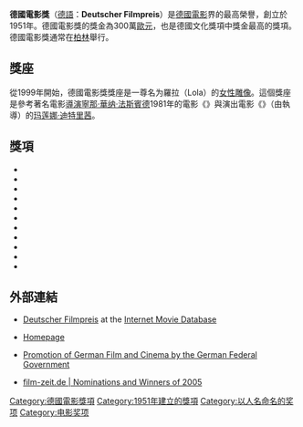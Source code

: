 {{Infobox award  
| name = 德國電影獎<br>Deutscher Filmpreis
| current_awards =   
| image       = Logo Deutscher Filmpreis Screen weiss-gold auf schwarz.png
| imagesize   = 300px  
| caption =    
| description = 德國電影   
| presenter =    
| country = {{GER}}   
| year = 1951年   
| website = http://www.deutscherfilmpreis.de/   
}} 
'''德國電影獎'''（[[德語|德語]]：'''Deutscher Filmpreis'''）是[[德國|德國]][[電影|電影]]界的最高榮譽，創立於1951年。德國電影獎的獎金為300萬[[歐元|歐元]]，也是德國文化獎項中獎金最高的獎項。德國電影獎通常在[[柏林|柏林]]舉行。

==獎座==
從1999年開始，德國電影獎獎座是一尊名为羅拉（Lola）的[[女性|女性]][[雕像|雕像]]。這個獎座是參考著名電影[[導演|導演]][[寧那·華纳·法斯賓德|寧那·華纳·法斯賓德]]1981年的電影《{{le|蘿拉 (電影)|Lola (1981 film)|蘿拉}}》與演出電影《{{le|蓝天使 (电影)|The Blue Angel|藍天使}}》（由{{le|約瑟夫·馮·史登堡|Josef von Sternberg}}執導）的[[玛莲娜·迪特里茜|玛莲娜·迪特里茜]]。

==獎項==
*{{le|德国电影奖最佳剧情长片|German Film Award for Best Fiction Film|最佳剧情长片奖}}
*{{le|德国电影奖最佳导演|German Film Award for Best Director|最佳导演奖}}
*{{ld|德国电影奖最佳男主角|Deutscher Filmpreis/Beste männliche Hauptrolle|最佳男主角奖}}
*{{ld|德国电影奖最佳女主角|Deutscher Filmpreis/Beste weibliche Hauptrolle|最佳女主角奖}}
*{{ld|德国电影奖最佳男配角|Deutscher Filmpreis/Beste männliche Nebenrolle|最佳男配角奖}}
*{{ld|德国电影奖最佳女配角|Deutscher Filmpreis/Beste weibliche Nebenrolle|最佳女配角奖}}
*{{ld|德国电影奖最佳剧本|Deutscher Filmpreis/Bestes Drehbuch|最佳编剧奖}}
*{{ld|德国电影奖最佳音效|Deutscher Filmpreis/Beste Tongestaltung|最佳音效奖}}
*{{le|德国电影奖最佳纪录片|German Film Award for Best Documentary Film|最佳纪录片奖}}
*{{ld|德国电影奖最佳摄影|Deutscher Filmpreis/Beste Kamera|最佳摄影奖}}
*{{ld|德国电影奖最佳配乐|Deutscher Filmpreis/Beste Filmmusik|最佳配乐奖}}

==外部連結==
* [http://www.imdb.com/Sections/Awards/German_Film_Awards/ Deutscher Filmpreis] {{Wayback|url=http://www.imdb.com/Sections/Awards/German_Film_Awards/ |date=20090123023530 }} at  the [[Internet_Movie_Database|Internet Movie Database]]
* {{de icon}} [http://www.deutscherfilmpreis.de/ Homepage] {{Wayback|url=http://www.deutscherfilmpreis.de/ |date=20090223135002 }}
* {{de icon}} [http://www.filmfoerderung-bkm.de/ Promotion of German Film and Cinema by the German Federal Government] {{Wayback|url=http://www.filmfoerderung-bkm.de/ |date=20071005044810 }}
* {{de icon}} [https://web.archive.org/web/20070927222616/http://www.film-zeit.de/home.php?action=archiv&static=preise_festivals film-zeit.de | Nominations and Winners of 2005]

{{Authority control}}
[[Category:德國電影獎項|Category:德國電影獎項]]
[[Category:1951年建立的獎項|Category:1951年建立的獎項]]
[[Category:以人名命名的奖项|Category:以人名命名的奖项]]
[[Category:电影奖项|Category:电影奖项]]